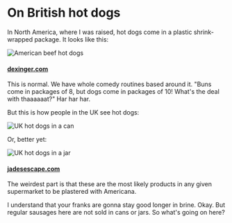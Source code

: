 # On British hot dogs

In North America, where I was raised, hot dogs come in a plastic shrink-wrapped package. It looks like this:

![American beef hot dogs](https://www.dexigner.com/images/article/25676/Oscar_Mayer_Hot_Dogs_01_gallery.jpg)

#### [dexinger.com](https://www.dexigner.com/images/article/25676/Oscar_Mayer_Hot_Dogs_01_gallery.jpg)

This is normal. We have whole comedy routines based around it. "Buns come in packages of 8, but dogs come in packages of 10! What's the deal with thaaaaaat?" Har har har.

But this is how people in the UK see hot dogs:

![UK hot dogs in a can](https://charlesharriesblog.s3.amazonaws.com/uploads/post/pictures/11/IMG_0222.JPG)

Or, better yet:

![UK hot dogs in a jar](https://jadesescape.files.wordpress.com/2011/07/kc3x0207.jpg)

#### [jadesescape.com](https://jadesescape.files.wordpress.com/2011/07/kc3x0207.jpg)

The weirdest part is that these are the most likely products in any given supermarket to be plastered with Americana.

I understand that your franks are gonna stay good longer in brine. Okay. But regular sausages here are not sold in cans or jars. So what's going on here?
